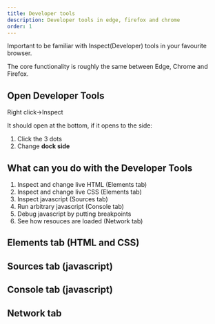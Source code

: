 ```yaml
---
title: Developer tools
description: Developer tools in edge, firefox and chrome
order: 1
---
```


Important to be familiar with Inspect(Developer) tools in your favourite browser.

The core functionality is roughly the same between Edge, Chrome and Firefox.

## Open Developer Tools

Right click->Inspect

It should open at the bottom, if it opens to the side:

1. Click the 3 dots
2. Change **dock side**

## What can you do with the Developer Tools
1. Inspect and change live HTML (Elements tab)
2. Inspect and change live CSS (Elements tab)
3. Inspect javascript (Sources tab)
4. Run arbitrary javascript (Console tab)
5. Debug javascript by putting breakpoints
6. See how resouces are loaded (Network tab)

## Elements tab (HTML and CSS)


## Sources tab (javascript)


## Console tab (javascript)

## Network tab

